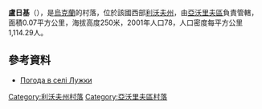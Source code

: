 {{coord|50|4|27|N|23|18|19|E|scale:100000|display=title}}

'''盧日基'''（{{lang-uk|Лужки}}），是[[烏克蘭|烏克蘭]]的村落，位於該國西部[[利沃夫州|利沃夫州]]，由[[亞沃里夫區|亞沃里夫區]]負責管轄，面積0.07平方公里，海拔高度250米，2001年人口78，人口密度每平方公里1,114.29人。

==參考資料==
* [http://weather.in.ua/ua/l'vovskaja/13957 Погода в селі Лужки] {{Wayback|url=http://weather.in.ua/ua/l%27vovskaja/13957 |date=20160305090621 }}

{{DEFAULTSORT:Лужки}}
[[Category:利沃夫州村落|Category:利沃夫州村落]]
[[Category:亞沃里夫區村落|Category:亞沃里夫區村落]]


{{Lviv-geo-stub}}